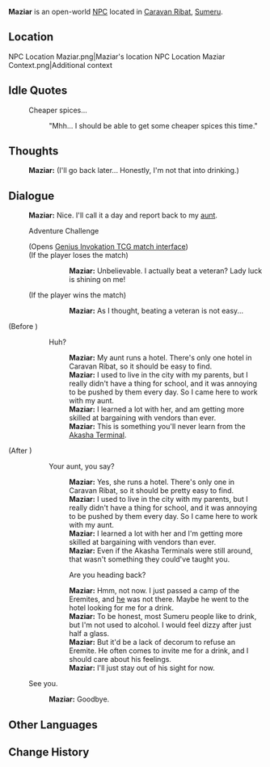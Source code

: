 {{Meta
<!-- Remove this template after adding the missing info -->
|missing_NPC_profile  = yes
}}
{{Character Infobox
|type             = Open-World NPC
|image            = NPC Maziar.png
|region           = Sumeru
|location         = Sumeru
|affiliation      = Gilded Journey
|title            = Employee, Gilded Journey

|ancestry         = <!-- Clan/family -->
|father           = 
|mother           = 
|spouse           = 
|sibling          = 
|child            = 
|relative         = Maryam
|relativeNote     = aunt

|voiceEN          = 
|voiceCN          = 
|voiceJP          = 
|dialoguereward   = 
}}
'''Maziar''' is an open-world [[NPC]] located in [[Caravan Ribat]], [[Sumeru]].

==Location==
<gallery>
NPC Location Maziar.png|Maziar's location
NPC Location Maziar Context.png|Additional context
</gallery>
<!--
==Profile==
''(To be added.)''

===Appearance===
''(To be added.)''

==Quests and Events==
{{Quests and Events}}
-->
==Idle Quotes==
{{Dialogue Start}}
: {{DIcon|Idle}} Cheaper spices...
:: {{A|VO Maziar 01.ogg}} "Mhh... I should be able to get some cheaper spices this time."
{{Dialogue End}}

==Thoughts==
{{All Schemes to Know Explanation|name=Maziar}}
{{Dialogue Start}}
:{{A|VO Maziar All Schemes to Know 01.ogg}} '''Maziar:''' (I'll go back later... Honestly, I'm not that into drinking.)
{{Dialogue End}}

==Dialogue==
{{Dialogue Start}}
:'''Maziar:''' Nice. I'll call it a day and report back to my [[Maryam|aunt]].
:{{DIcon|TCG}} Adventure Challenge
:;(Opens [[Genius Invokation TCG/Stage/Maziar/Storefront Tidiness|Genius Invokation TCG match interface]])
:;(If the player loses the match)
:::'''Maziar:''' Unbelievable. I actually beat a veteran? Lady luck is shining on me!
:;(If the player wins the match)
:::'''Maziar:''' As I thought, beating a veteran is not easy...
;(Before {{cx}})
::{{DIcon}} Huh?
:::'''Maziar:''' My aunt runs a hotel. There's only one hotel in Caravan Ribat, so it should be easy to find.
:::'''Maziar:''' I used to live in the city with my parents, but I really didn't have a thing for school, and it was annoying to be pushed by them every day. So I came here to work with my aunt.
:::'''Maziar:''' I learned a lot with her, and am getting more skilled at bargaining with vendors than ever.
:::'''Maziar:''' This is something you'll never learn from the [[Akasha Terminal]].
;(After {{cx}})
::{{DIcon}} Your aunt, you say?
:::'''Maziar:''' Yes, she runs a hotel. There's only one in Caravan Ribat, so it should be pretty easy to find.
:::'''Maziar:''' I used to live in the city with my parents, but I really didn't have a thing for school, and it was annoying to be pushed by them every day. So I came here to work with my aunt.
:::'''Maziar:''' I learned a lot with her and I'm getting more skilled at bargaining with vendors than ever.
:::'''Maziar:''' Even if the Akasha Terminals were still around, that wasn't something they could've taught you.
:::{{DIcon}} Are you heading back?
:::'''Maziar:''' Hmm, not now. I just passed a camp of the Eremites, and [[Nasir|he]] was not there. Maybe he went to the hotel looking for me for a drink.
:::'''Maziar:''' To be honest, most Sumeru people like to drink, but I'm not used to alcohol. I would feel dizzy after just half a glass.
:::'''Maziar:''' But it'd be a lack of decorum to refuse an Eremite. He often comes to invite me for a drink, and I should care about his feelings.
:::'''Maziar:''' I'll just stay out of his sight for now.
:{{DIcon}} See you.
::'''Maziar:''' Goodbye.
{{Dialogue End}}
<!--
==Event Dialogue==
===Event Name===
{{Dialogue Start}}
:'''{{subst:PAGENAME}}:'''
{{Dialogue End}}

==Trivia==
* 
-->

==Other Languages==
{{Other Languages
|default_hidden = 1
|en      = Maziar
|zhs     = 马齐尔
|zhs_rm  = Mǎqí'ěr
|zht     = 馬齊爾
|zht_rm  = Mǎqí'ěr
|ja      = マズィヤール
|ja_rm   = Maziyaaru
|ko      = 마지아르
|es      = Maziar
|fr      = Maziar
|ru      = Мазиар
|th      = Maziar
|vi      = Maziar
|de      = Maziar
|id      = Maziar
|pt      = Maziar
|tr      = Maziar
|it      = Maziar
}}

==Change History==
{{Change History|3.0}}
<!--
==References==
{{Reflist}}
-->